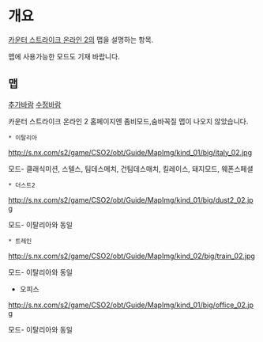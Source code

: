 = 개요 =
[[카운터 스트라이크 온라인 2]]의 맵을 설명하는 항목.

맵에 사용가능한 모드도 기재 바랍니다.


== 맵 ==

[[추가바람]] [[수정바람]]

카운터 스트라이크 온라인 2 홈페이지엔 좀비모드,숨바꼭질 맵이 나오지 않았습니다.


 * 이탈리아
http://s.nx.com/s2/game/CSO2/obt/Guide/MapImg/kind_01/big/italy_02.jpg

모드- 클래식미션, 스텔스, 팀데스메치, 건팀데스매치, 킬레이스, 돼지모드, 웨폰스페셜

 * 더스트2
http://s.nx.com/s2/game/CSO2/obt/Guide/MapImg/kind_01/big/dust2_02.jpg

모드- 이탈리아와 동일

 * 트레인
http://s.nx.com/s2/game/CSO2/obt/Guide/MapImg/kind_02/big/train_02.jpg

모드- 이탈리아와 동일

* 오피스
http://s.nx.com/s2/game/CSO2/obt/Guide/MapImg/kind_01/big/office_02.jpg

모드- 이탈리아와 동일

